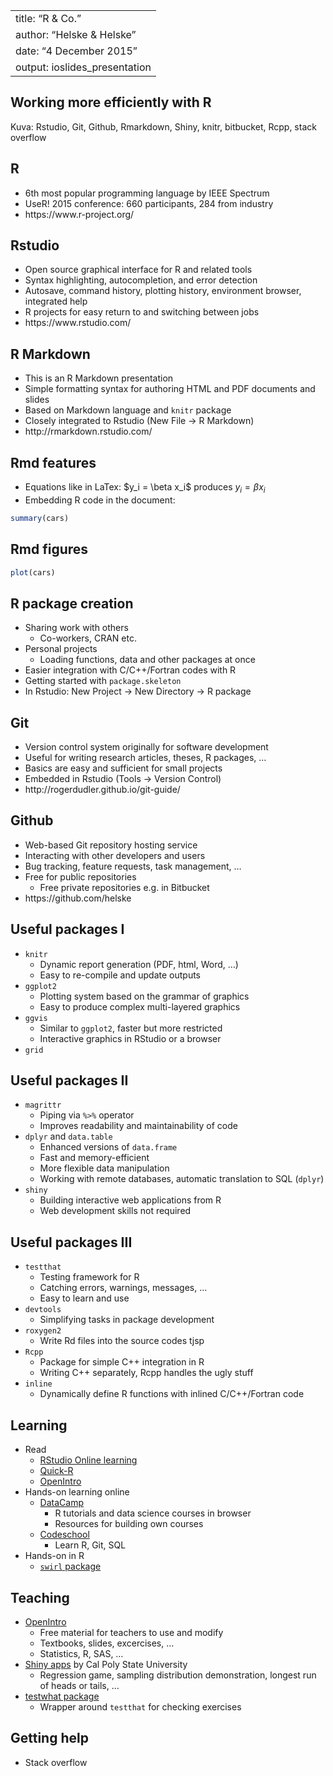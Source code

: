 
---
title: "R & Co."
author: "Helske & Helske"
date: "4 December 2015"
output: ioslides_presentation
---
<!-- -->
## Working more efficiently with R

Kuva: Rstudio, Git, Github, Rmarkdown, Shiny, knitr, bitbucket, Rcpp, stack overflow

## R

<!-- - More and more popular (also outside academia) -->
- 6th most popular programming language by IEEE Spectrum
- UseR! 2015 conference: 660 participants, 284 from industry
- https://www.r-project.org/

## Rstudio

- Open source graphical interface for R and related tools
- Syntax highlighting, autocompletion, and error detection
- Autosave, command history, plotting history, environment browser, integrated help
- R projects for easy return to and switching between jobs
- https://www.rstudio.com/

## R Markdown

- This is an R Markdown presentation
- Simple formatting syntax for authoring HTML and PDF documents and slides
- Based on Markdown language and `knitr` package
- Closely integrated to Rstudio (New File -> R Markdown)
- http://rmarkdown.rstudio.com/

## Rmd features

- Equations like in LaTex: 
  \$y_i = \\beta x_i\$ produces $y_i = \beta x_i$       
- Embedding R code in the document:
```{r}
summary(cars)
```

## Rmd figures
```{r}
plot(cars)
```

## R package creation

- Sharing work with others 
    + Co-workers, CRAN etc.
- Personal projects
    + Loading functions, data and other packages at once
- Easier integration with C/C++/Fortran codes with R
- Getting started with `package.skeleton`
- In Rstudio: New Project -> New Directory -> R package


## Git

- Version control system originally for software development
- Useful for writing research articles, theses, R packages, ...
- Basics are easy and sufficient for small projects
- Embedded in Rstudio (Tools -> Version Control)
- http://rogerdudler.github.io/git-guide/

## Github

- Web-based Git repository hosting service
- Interacting with other developers and users
- Bug tracking, feature requests, task management, ... <!--assign tasks -->
- Free for public repositories
    + Free private repositories e.g. in Bitbucket
- https://github.com/helske



## Useful packages I

- `knitr`
    + Dynamic report generation (PDF, html, Word, ...)
    + Easy to re-compile and update outputs <!-- e.g. PDFs --> 
- `ggplot2`
    + Plotting system based on the grammar of graphics
    + Easy to produce complex multi-layered graphics
- `ggvis`
    + Similar to `ggplot2`, faster but more restricted <!-- newer, more features coming --> 
    + Interactive graphics in RStudio or a browser
- `grid`

## Useful packages II

- `magrittr`
    + Piping via `%>%` operator
    + Improves readability and maintainability of code
- `dplyr` and `data.table`
    + Enhanced versions of `data.frame`
    + Fast and memory-efficient
    + More flexible data manipulation
    + Working with remote databases, automatic translation to SQL (`dplyr`)
- `shiny`
    + Building interactive web applications from R
    + Web development skills not required


## Useful packages III

- `testthat`
    + Testing framework for R
    + Catching errors, warnings, messages, ...  <!-- store tests so they can be
re-run automatically when code gets changed --> 
    + Easy to learn and use
- `devtools`
    + Simplifying tasks in package development
- `roxygen2`
    + Write Rd files into the source codes tjsp
- `Rcpp`
    + Package for simple C++ integration in R
    + Writing C++ separately, Rcpp handles the ugly stuff
- `inline`
    + Dynamically define R functions with inlined C/C++/Fortran code


## Learning

- Read
    + [RStudio Online learning](https://www.rstudio.com/resources/training/online-learning/)
    + [Quick-R](http://www.statmethods.net/)
    + [OpenIntro](https://www.openintro.org/)
- Hands-on learning online
    + [DataCamp](https://www.datacamp.com/)
        * R tutorials and data science courses in browser
        <!-- * Checks code on-the-fly, gives useful feedback -->
        * Resources for building own courses
        <!-- * Registration needed, many courses are free One free month was enough for me -->
    + [Codeschool](https://www.codeschool.com/)
        * Learn R, Git, SQL
        <!-- * Basics are free, some accessible without registration -->
- Hands-on in R
    + [`swirl` package](http://swirlstats.com/)

## Teaching

- [OpenIntro](https://www.openintro.org/)
    + Free material for teachers to use and modify
    + Textbooks, slides, excercises, ...
    + Statistics, R, SAS, ...
- [Shiny apps](http://statistics.calpoly.edu/shiny) by Cal Poly State University
    + Regression game, sampling distribution demonstration, longest run of heads or tails, ...
- [testwhat package](https://github.com/Data-Camp/testwhat)
    + Wrapper around `testthat` for checking exercises


## Getting help

- Stack overflow
